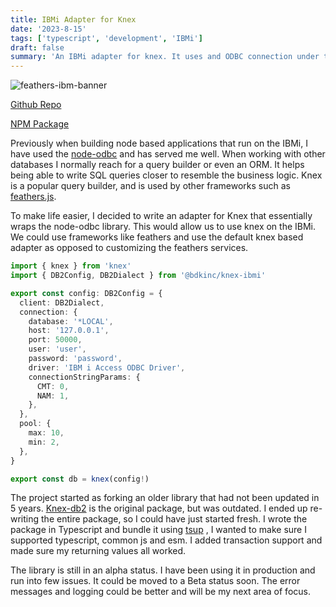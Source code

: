 ```yaml
---
title: IBMi Adapter for Knex
date: '2023-8-15'
tags: ['typescript', 'development', 'IBMi']
draft: false
summary: 'An IBMi adapter for knex. It uses and ODBC connection under the hood.'
---
```


![feathers-ibm-banner](/static/images/knex-ibmi-npm.png)

[Github Repo](https://github.com/bdkinc/knex-ibmi)

[NPM Package](https://www.npmjs.com/package/@bdkinc/knex-ibmi)

Previously when building node based applications that run on the IBMi, I have used the
[node-odbc](https://github.com/markdirish/node-odbc/) and has served me well. When working with other databases I normally reach for a query
builder or even an ORM. It helps being able to write SQL queries closer to resemble the business logic. Knex is a
popular query builder, and is used by other frameworks such as [feathers.js](https://feathersjs.com/).

To make life easier, I decided to write an adapter for Knex that essentially wraps the node-odbc library. This would
allow us to use knex on the IBMi. We could use frameworks like feathers and use the default knex based adapter as
opposed to customizing the feathers services.

```typescript
import { knex } from 'knex'
import { DB2Config, DB2Dialect } from '@bdkinc/knex-ibmi'

export const config: DB2Config = {
  client: DB2Dialect,
  connection: {
    database: '*LOCAL',
    host: '127.0.0.1',
    port: 50000,
    user: 'user',
    password: 'password',
    driver: 'IBM i Access ODBC Driver',
    connectionStringParams: {
      CMT: 0,
      NAM: 1,
    },
  },
  pool: {
    max: 10,
    min: 2,
  },
}

export const db = knex(config!)
```

The project started as forking an older library that had not been updated in 5 years.
[Knex-db2](https://github.com/henryjw/knex-db2) is the original package, but was outdated. I ended up re-writing the entire package, so I
could have just started fresh. I wrote the package in Typescript and bundle it using [tsup](https://tsup.egoist.dev/)
, I wanted to make sure I supported typescript, common js and esm. I added transaction support and made sure my
returning values all worked.

The library is still in an alpha status. I have been using it in production and run into few issues. It could be
moved to a Beta status soon. The error messages and logging could be better and will be my next area of focus.
